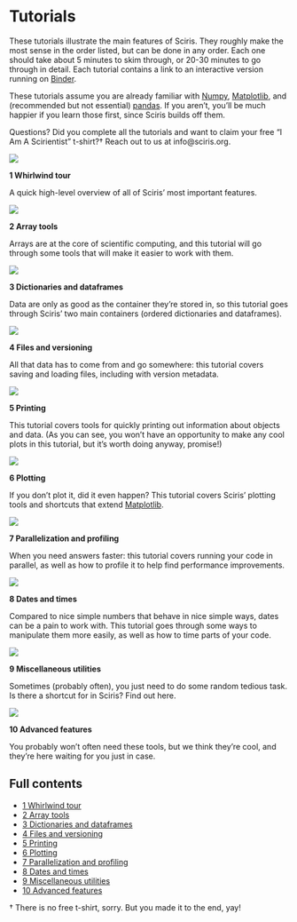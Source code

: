 # Tutorials

These tutorials illustrate the main features of Sciris. They roughly make the most sense in the order listed, but can be done in any order. Each one should take about 5 minutes to skim through, or 20-30 minutes to go through in detail. Each tutorial contains a link to an interactive version running on [Binder](http://mybinder.org).

These tutorials assume you are already familiar with [Numpy](https://numpy.org/doc/stable/user/index.html), [Matplotlib](https://matplotlib.org/stable/index.html), and (recommended but not essential) [pandas](https://pandas.pydata.org/docs/). If you aren't, you'll be much happier if you learn those first, since Sciris builds off them.

Questions? Did you complete all the tutorials and want to claim your free "I Am A Scirientist" t-shirt?† Reach out to us at info@sciris.org.

::: {.grid .grid-cols-2 .gap-4}

::: {.card}
[![](img-intro.png)](tut_intro.ipynb)

**1 Whirlwind tour**

A quick high-level overview of all of Sciris' most important features.
:::

::: {.card}
[![](img-arrays.png)](tut_arrays.ipynb)

**2 Array tools**

Arrays are at the core of scientific computing, and this tutorial will go through some tools that will make it easier to work with them.
:::

::: {.card}
[![](img-dicts.png)](tut_dicts.ipynb)

**3 Dictionaries and dataframes**

Data are only as good as the container they're stored in, so this tutorial goes through Sciris' two main containers (ordered dictionaries and dataframes).
:::

::: {.card}
[![](img-files.png)](tut_files.ipynb)

**4 Files and versioning**

All that data has to come from and go somewhere: this tutorial covers saving and loading files, including with version metadata.
:::

::: {.card}
[![](img-printing.png)](tut_printing.ipynb)

**5 Printing**

This tutorial covers tools for quickly printing out information about objects and data. (As you can see, you won't have an opportunity to make any cool plots in this tutorial, but it's worth doing anyway, promise!)
:::

::: {.card}
[![](img-plotting.png)](tut_plotting.ipynb)

**6 Plotting**

If you don't plot it, did it even happen? This tutorial covers Sciris' plotting tools and shortcuts that extend [Matplotlib](https://matplotlib.org/).
:::

::: {.card}
[![](img-parallel.png)](tut_parallel.ipynb)

**7 Parallelization and profiling**

When you need answers faster: this tutorial covers running your code in parallel, as well as how to profile it to help find performance improvements.
:::

::: {.card}
[![](img-dates.png)](tut_dates.ipynb)

**8 Dates and times**

Compared to nice simple numbers that behave in nice simple ways, dates can be a pain to work with. This tutorial goes through some ways to manipulate them more easily, as well as how to time parts of your code.
:::

::: {.card}
[![](img-utils.png)](tut_utils.ipynb)

**9 Miscellaneous utilities**

Sometimes (probably often), you just need to do some random tedious task. Is there a shortcut for in Sciris? Find out here.
:::

::: {.card}
[![](img-advanced.gif)](tut_advanced.ipynb)

**10 Advanced features**

You probably won't often need these tools, but we think they're cool, and they're here waiting for you just in case.
:::

:::

## Full contents

- [1 Whirlwind tour](tut_intro.ipynb)
- [2 Array tools](tut_arrays.ipynb)
- [3 Dictionaries and dataframes](tut_dicts.ipynb)
- [4 Files and versioning](tut_files.ipynb)
- [5 Printing](tut_printing.ipynb)
- [6 Plotting](tut_plotting.ipynb)
- [7 Parallelization and profiling](tut_parallel.ipynb)
- [8 Dates and times](tut_dates.ipynb)
- [9 Miscellaneous utilities](tut_utils.ipynb)
- [10 Advanced features](tut_advanced.ipynb)

† There is no free t-shirt, sorry. But you made it to the end, yay!